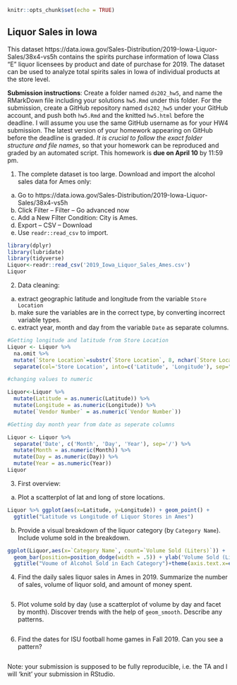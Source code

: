 ```r
knitr::opts_chunk$set(echo = TRUE)
```

## Liquor Sales in Iowa

This dataset https://data.iowa.gov/Sales-Distribution/2019-Iowa-Liquor-Sales/38x4-vs5h contains the spirits purchase information of Iowa Class “E” liquor licensees by product and date of purchase for 2019. The dataset can be used to analyze total spirits sales in Iowa of individual products at the store level.

**Submission instructions**: Create a folder named `ds202_hw5`, and name the RMarkDown file including your solutions `hw5.Rmd` under this folder. For the submission, create a GitHub repository named `ds202_hw5` under your GitHub account, and push both `hw5.Rmd` and the knitted `hw5.html` before the deadline. I will assume you use the same GitHub username as for your HW4 submission. The latest version of your homework appearing on GitHub before the deadline is graded. *It is crucial to follow the exact folder structure and file names*, so that your homework can be reproduced and graded by an automated script. This homework is **due on April 10** by 11:59 pm.

1. The complete dataset is too large. Download and import the alcohol sales data for Ames only: 

  a. Go to https://data.iowa.gov/Sales-Distribution/2019-Iowa-Liquor-Sales/38x4-vs5h
  b. Click Filter -- Filter -- Go advanced now
  c. Add a New Filter Condition: City is Ames.
  d. Export -- CSV -- Download
  e. Use `readr::read_csv` to import.
```r
library(dplyr)
library(lubridate)
library(tidyverse)
Liquor<-readr::read_csv('2019_Iowa_Liquor_Sales_Ames.csv')
Liquor
```
2. Data cleaning: 
  a. extract geographic latitude and longitude from the variable `Store Location`
  b. make sure the variables are in the correct type, by converting incorrect variable types.
  c. extract year, month and day from the variable `Date` as separate columns.
```r
#Getting longitude and latitude from Store Location
Liquor <- Liquor %>%
  na.omit %>%
  mutate(`Store Location`=substr(`Store Location`, 8, nchar(`Store Location`) - 1)) %>%
  separate(col='Store Location', into=c('Latitude', 'Longitude'), sep=" ")

#changing values to numeric

Liquor<-Liquor %>%  
  mutate(Latitude = as.numeric(Latitude)) %>%
  mutate(Longitude = as.numeric(Longitude)) %>%
  mutate(`Vendor Number` = as.numeric(`Vendor Number`))

#Getting day month year from date as seperate columns

Liquor <- Liquor %>% 
  separate('Date', c('Month', 'Day', 'Year'), sep='/') %>%
  mutate(Month = as.numeric(Month)) %>%
  mutate(Day = as.numeric(Day)) %>%
  mutate(Year = as.numeric(Year))
Liquor  
```
3. First overview:
  a. Plot a scatterplot of lat and long of store locations. 
```r
Liquor %>% ggplot(aes(x=Latitude, y=Longitude)) + geom_point() + 
  ggtitle("Latitude vs Longitude of Liquor Stores in Ames")
```
  b. Provide a visual breakdown of the liquor category (by `Category Name`). Include volume sold in the breakdown.
```r
ggplot(Liquor,aes(x=`Category Name`, count=`Volume Sold (Liters)`)) + 
  geom_bar(position=position_dodge(width = .5)) + ylab('Volume Sold (Liters)') + 
  ggtitle("Voume of Alcohol Sold in Each Category")+theme(axis.text.x=element_text(angle=90,hjust=1,vjust=0.5))

```
4. Find the daily sales liquor sales in Ames in 2019. Summarize the number of sales, volume of liquor sold, and amount of money spent.
```r

```
5. Plot volume sold by day (use a scatterplot of volume by day and facet by month). Discover trends with the help of `geom_smooth`. Describe any patterns.
```r
```
6. Find the dates for ISU football home games in Fall 2019. Can you see a pattern? 
```r

```
Note: your submission is supposed to be fully reproducible, i.e. the TA and I will 'knit' your submission in RStudio. 
